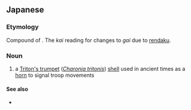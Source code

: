 ==Japanese==
{{ja-kanjitab|陣|貝}}

===Etymology===
Compound of {{compound|陣|貝|lang=ja}}. The ''kai'' reading for {{l|ja|貝}} changes to ''gai'' due to [[rendaku]].

===Noun===
{{ja-noun|じんがい}}

# a [[Triton's trumpet]] (''[[Charonia tritonis]]'') [[shell]] used in ancient times as a [[horn]] to signal troop movements

====See also====
* {{l|ja|法螺貝}}